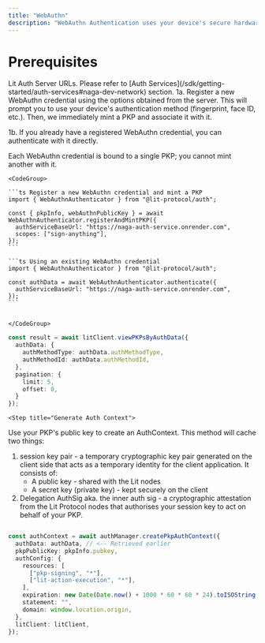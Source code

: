 ```yaml
---
title: "WebAuthn"
description: "WebAuthn Authentication uses your device's secure hardware (such as fingerprint sensor, facial recognition, or security key) to authenticate you via the FIDO2/WebAuthn standard. This can be used to mint a PKP and then sign messages."
---
```


# Prerequisites

<Note>
  Lit Auth Server URLs. Please refer to [Auth Services](/sdk/getting-started/auth-services#naga-dev-network) section.
</Note>

<Steps>
  <Step title="Register WebAuthn Credential and mint a PKP OR authenticate with an existing WebAuthn credential">
  1a. Register a new WebAuthn credential using the options obtained from the server. This will prompt you to use your device's authentication method (fingerprint, face ID, etc.). Then, we immediately mint a PKP and associate it with it.

  1b. If you already have a registered WebAuthn credential, you can authenticate with it directly.

  <Warning>Each WebAuthn credential is bound to a single PKP; you cannot mint another with it.</Warning>

    <CodeGroup>

    ```ts Register a new WebAuthn credential and mint a PKP
    import { WebAuthnAuthenticator } from "@lit-protocol/auth";

    const { pkpInfo, webAuthnPublicKey } = await WebAuthnAuthenticator.registerAndMintPKP({
      authServiceBaseUrl: "https://naga-auth-service.onrender.com",
      scopes: ["sign-anything"],
    });
    ```

    ```ts Using an existing WebAuthn credential
    import { WebAuthnAuthenticator } from "@lit-protocol/auth";

    const authData = await WebAuthnAuthenticator.authenticate({
      authServiceBaseUrl: "https://naga-auth-service.onrender.com",
    });
    ```


    </CodeGroup>
  </Step>

  <Step title="Get your PKP">

  ```ts
  const result = await litClient.viewPKPsByAuthData({
    authData: {
      authMethodType: authData.authMethodType,
      authMethodId: authData.authMethodId,
    },
    pagination: {
      limit: 5,
      offset: 0,
    }
  });
  ```
  </Step>

    <Step title="Generate Auth Context">
Use your PKP's public key to create an AuthContext. This method will cache two things:
1. session key pair - a temporary cryptographic key pair generated on the client side that acts as a temporary identity for the client application. It consists of:
    - A public key - shared with the Lit nodes
    - A secret key (private key) - kept securely on the client
2. Delegation AuthSig aka. the inner auth sig - a cryptographic attestation from the Lit Protocol nodes that authorises your session key to act on behalf of your PKP.

```ts

const authContext = await authManager.createPkpAuthContext({
  authData: authData, // <-- Retrieved earlier
  pkpPublicKey: pkpInfo.pubkey,
  authConfig: {
    resources: [
      ["pkp-signing", "*"],
      ["lit-action-execution", "*"],
    ],
    expiration: new Date(Date.now() + 1000 * 60 * 60 * 24).toISOString(),
    statement: "",
    domain: window.location.origin,
  },
  litClient: litClient,
});
```
  </Step>
</Steps>